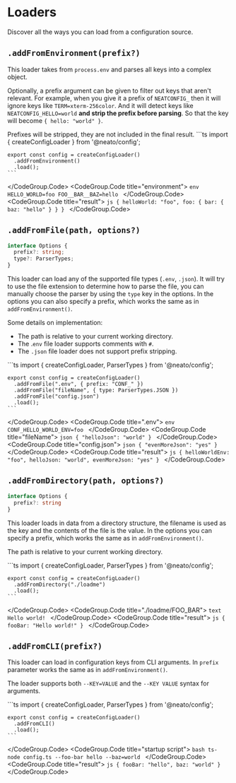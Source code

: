 
# Loaders
Discover all the ways you can load from a configuration source.

## `.addFromEnvironment(prefix?)`

This loader takes from `process.env` and parses all keys into a complex object.

Optionally, a prefix argument can be given to filter out keys that aren't relevant. For example, when you give it a prefix of `NEATCONFIG_` then it will ignore keys like `TERM=xterm-256color`. And it will detect keys like `NEATCONFIG_HELLO=world` **and strip the prefix before parsing**. So that the key will become `{ hello: "world" }`.

<Warning>
Prefixes will be stripped, they are not included in the final result.
</Warning>

<CodeGroup>
  <CodeGroup.Code title="config.ts">
    ```ts
    import { createConfigLoader } from '@neato/config';

    export const config = createConfigLoader()
      .addFromEnvironment()
      .load();
    ```
  </CodeGroup.Code>
  <CodeGroup.Code title="environment">
    ```env
    HELLO_WORLD=foo
    FOO__BAR__BAZ=hello
    ```
  </CodeGroup.Code>
  <CodeGroup.Code title="result">
    ```js
    {
      helloWorld: "foo",
      foo: {
        bar: {
          baz: "hello"
        }
      }
    }
    ```
  </CodeGroup.Code>
</CodeGroup>



## `.addFromFile(path, options?)`
```ts
interface Options {
  prefix?: string;
  type?: ParserTypes;
}
```

This loader can load any of the supported file types (`.env`, `.json`).
It will try to use the file extension to determine how to parse the file, you can manually choose the parser by using the `type` key in the options. In the options you can also specify a prefix, which works the same as in `addFromEnvironment()`.

Some details on implementation:
 - The path is relative to your current working directory.
 - The .`env` file loader supports comments with `#`.
 - The `.json` file loader does not support prefix stripping.

<CodeGroup>
  <CodeGroup.Code title="config.ts">
    ```ts
    import { createConfigLoader, ParserTypes } from '@neato/config';

    export const config = createConfigLoader()
      .addFromFile(".env", { prefix: "CONF_" })
      .addFromFile("fileName", { type: ParserTypes.JSON })
      .addFromFile("config.json")
      .load();
    ```
  </CodeGroup.Code>
  <CodeGroup.Code title=".env">
    ```env
    CONF_HELLO_WORLD_ENV=foo
    ```
  </CodeGroup.Code>
  <CodeGroup.Code title="fileName">
    ```json
    {
      "helloJson": "world"
    }
    ```
  </CodeGroup.Code>
  <CodeGroup.Code title="config.json">
    ```json
    {
      "evenMoreJson": "yes"
    }
    ```
  </CodeGroup.Code>
  <CodeGroup.Code title="result">
    ```js
    {
      helloWorldEnv: "foo",
      helloJson: "world",
      evenMoreJson: "yes"
    }
    ```
  </CodeGroup.Code>
</CodeGroup>


## `.addFromDirectory(path, options?)`
```ts
interface Options {
  prefix?: string
}
```

This loader loads in data from a directory structure, the filename is used as the key and the contents of the file is the value. In the options you can specify a prefix, which works the same as in `addFromEnvironment()`.

The path is relative to your current working directory.

<CodeGroup>
  <CodeGroup.Code title="config.ts">
    ```ts
    import { createConfigLoader, ParserTypes } from '@neato/config';

    export const config = createConfigLoader()
      .addFromDirectory("./loadme")
      .load();
    ```
  </CodeGroup.Code>
  <CodeGroup.Code title="./loadme/FOO_BAR">
    ```text
    Hello world!
    ```
  </CodeGroup.Code>
  <CodeGroup.Code title="result">
    ```js
    {
      fooBar: "Hello world!"
    }
    ```
  </CodeGroup.Code>
</CodeGroup>

## `.addFromCLI(prefix?)`

This loader can load in configuration keys from CLI arguments. In `prefix` parameter works the same as in `addFromEnvironment()`.

The loader supports both `--KEY=VALUE` and the `--KEY VALUE` syntax for arguments.

<CodeGroup>
  <CodeGroup.Code title="config.ts">
    ```ts
    import { createConfigLoader, ParserTypes } from '@neato/config';

    export const config = createConfigLoader()
      .addFromCLI()
      .load();
    ```
  </CodeGroup.Code>
  <CodeGroup.Code title="startup script">
    ```bash
    ts-node config.ts --foo-bar hello --baz=world
    ```
  </CodeGroup.Code>
  <CodeGroup.Code title="result">
    ```js
    {
      fooBar: "hello",
      baz: "world"
    }
    ```
  </CodeGroup.Code>
</CodeGroup>
